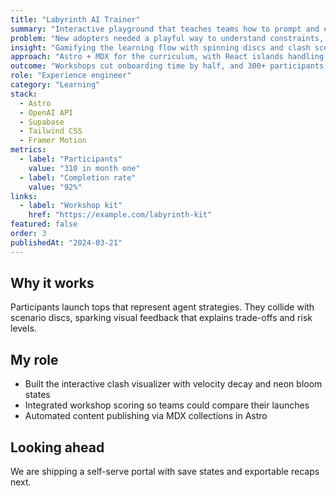 ```yaml
---
title: "Labyrinth AI Trainer"
summary: "Interactive playground that teaches teams how to prompt and evaluate AI agents using arena metaphors."
problem: "New adopters needed a playful way to understand constraints, failure modes, and evaluation strategies without reading dense docs."
insight: "Gamifying the learning flow with spinning discs and clash scenarios made experimentation less intimidating."
approach: "Astro + MDX for the curriculum, with React islands handling the AI prompt simulations and physics-driven feedback."
outcome: "Workshops cut onboarding time by half, and 300+ participants shared replays within the first month."
role: "Experience engineer"
category: "Learning"
stack:
  - Astro
  - OpenAI API
  - Supabase
  - Tailwind CSS
  - Framer Motion
metrics:
  - label: "Participants"
    value: "310 in month one"
  - label: "Completion rate"
    value: "92%"
links:
  - label: "Workshop kit"
    href: "https://example.com/labyrinth-kit"
featured: false
order: 3
publishedAt: "2024-03-21"
---
```


## Why it works

Participants launch tops that represent agent strategies. They collide with scenario discs, sparking visual feedback that explains trade-offs and risk levels.

## My role

- Built the interactive clash visualizer with velocity decay and neon bloom states
- Integrated workshop scoring so teams could compare their launches
- Automated content publishing via MDX collections in Astro

## Looking ahead

We are shipping a self-serve portal with save states and exportable recaps next.

